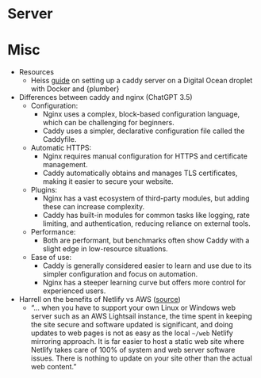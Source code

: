 # Server {#sec-web-server .unnumbered}

# Misc {#sec-web-server-misc .unnumbered}

-   Resources
    -   Heiss [guide](https://www.andrewheiss.com/blog/2024/01/12/diy-api-plumber-quarto-ojs/_book/deploying.html#the-super-easy-way) on setting up a caddy server on a Digital Ocean droplet with Docker and {plumber}
-   Differences between caddy and nginx (ChatGPT 3.5)
    -   Configuration:
        -   Nginx uses a complex, block-based configuration language, which can be challenging for beginners.
        -   Caddy uses a simpler, declarative configuration file called the Caddyfile.
    -   Automatic HTTPS:
        -   Nginx requires manual configuration for HTTPS and certificate management.
        -   Caddy automatically obtains and manages TLS certificates, making it easier to secure your website.
    -   Plugins:
        -   Nginx has a vast ecosystem of third-party modules, but adding these can increase complexity.
        -   Caddy has built-in modules for common tasks like logging, rate limiting, and authentication, reducing reliance on external tools.
    -   Performance:
        -   Both are performant, but benchmarks often show Caddy with a slight edge in low-resource situations.
    -   Ease of use:
        -   Caddy is generally considered easier to learn and use due to its simpler configuration and focus on automation.
        -   Nginx has a steeper learning curve but offers more control for experienced users.
-   Harrell on the benefits of Netlify vs AWS ([source](https://www.fharrell.com/post/web/))
    -   "... when you have to support your own Linux or Windows web server such as an AWS Lightsail instance, the time spent in keeping the site secure and software updated is significant, and doing updates to web pages is not as easy as the local `~/web` Netlify mirroring approach. It is far easier to host a static web site where Netlify takes care of 100% of system and web server software issues. There is nothing to update on your site other than the actual web content."
